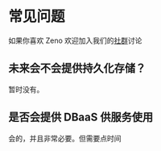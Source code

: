 
# 常见问题

<Callout emoji="❤️">
  如果你喜欢 Zeno 欢迎加入我们的<Link href="https://join.slack.com/t/nsi-comm/shared_invite/zt-10ui598zn-CE7gCONdMuD1gxKAZHyfyg"><a href="https://join.slack.com/t/nsi-comm/shared_invite/zt-10ui598zn-CE7gCONdMuD1gxKAZHyfyg">社群</a></Link>讨论
</Callout>

## 未来会不会提供持久化存储？

暂时没有。

## 是否会提供 DBaaS 供服务使用

会的，并且非常必要。但需要点时间

